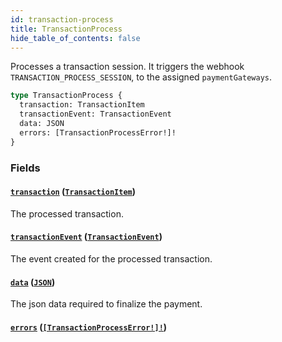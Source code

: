 ```yaml
---
id: transaction-process
title: TransactionProcess
hide_table_of_contents: false
---
```


Processes a transaction session. It triggers the webhook `TRANSACTION_PROCESS_SESSION`, to the assigned `paymentGateways`.

```graphql
type TransactionProcess {
  transaction: TransactionItem
  transactionEvent: TransactionEvent
  data: JSON
  errors: [TransactionProcessError!]!
}
```

### Fields

#### [`transaction`](#) ([`TransactionItem`](../../../developer/api-reference/objects/transaction-item))

The processed transaction.

#### [`transactionEvent`](#) ([`TransactionEvent`](../../../developer/api-reference/objects/transaction-event))

The event created for the processed transaction.

#### [`data`](#) ([`JSON`](../../../developer/api-reference/scalars/json))

The json data required to finalize the payment.

#### [`errors`](#) ([`[TransactionProcessError!]!`](../../../developer/api-reference/objects/transaction-process-error))
